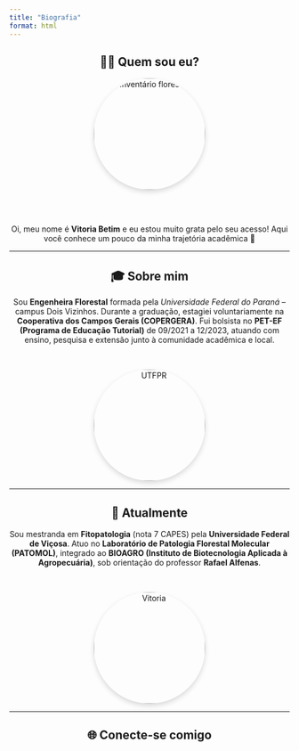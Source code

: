 ```yaml
---
title: "Biografia"
format: html
---
```


:::: {style="text-align: center;"}
# 👩‍🔬 Quem sou eu?

<img src="images/inventário.png" alt="Inventário florestal" width="200px" style="border-radius: 50%; box-shadow: 0 4px 10px rgba(0,0,0,0.15);"/>

<br><br>

Oi, meu nome é **Vitoria Betim** e eu estou muito grata pelo seu acesso! Aqui você conhece um pouco da minha trajetória acadêmica 🌿

------------------------------------------------------------------------

## 🎓 Sobre mim

Sou **Engenheira Florestal** formada pela *Universidade Federal do Paraná* – campus Dois Vizinhos. Durante a graduação, estagiei voluntariamente na **Cooperativa dos Campos Gerais (COPERGERA)**. Fui bolsista no **PET-EF (Programa de Educação Tutorial)** de 09/2021 a 12/2023, atuando com ensino, pesquisa e extensão junto à comunidade acadêmica e local.

<br>

<img src="images/utfpr.jpeg" alt="UTFPR" width="200px" style="border-radius: 50%; box-shadow: 0 4px 10px rgba(0,0,0,0.15);"/>

------------------------------------------------------------------------

## 🌱 Atualmente

Sou mestranda em **Fitopatologia** (nota 7 CAPES) pela **Universidade Federal de Viçosa**. Atuo no **Laboratório de Patologia Florestal Molecular (PATOMOL)**, integrado ao **BIOAGRO (Instituto de Biotecnologia Aplicada à Agropecuária)**, sob orientação do professor **Rafael Alfenas**.

<br>

<img src="images/perfil-02.jpg" alt="Vitoria" width="200px" style="border-radius: 50%; box-shadow: 0 4px 10px rgba(0,0,0,0.15);"/>

------------------------------------------------------------------------

## 🌐 Conecte-se comigo

::: {style="text-align: center; margin-top: 20px; font-size: 2rem;"}
<a href="https://instagram.com/vitxria.b7" target="_blank" style="color: #388E3C; margin: 0 15px;"> <i class="bi bi-instagram"></i> </a>

<a href="https://www.linkedin.com/in/vbetim07/" target="_blank" style="color: #388E3C; margin: 0 15px;"> <i class="bi bi-linkedin"></i> </a>
:::
::::
